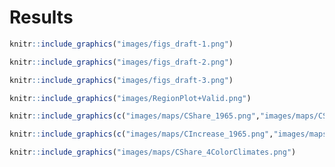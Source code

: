 # Results

```r
knitr::include_graphics("images/figs_draft-1.png")
```

```r
knitr::include_graphics("images/figs_draft-2.png")
```

```r
knitr::include_graphics("images/figs_draft-3.png")
```

```r
knitr::include_graphics("images/RegionPlot+Valid.png")
```


```r
knitr::include_graphics(c("images/maps/CShare_1965.png","images/maps/CShare_2010.png"))
```

```r
knitr::include_graphics(c("images/maps/CIncrease_1965.png","images/maps/CIncrease_2010.png"))
```

```r
knitr::include_graphics("images/maps/CShare_4ColorClimates.png")
```
